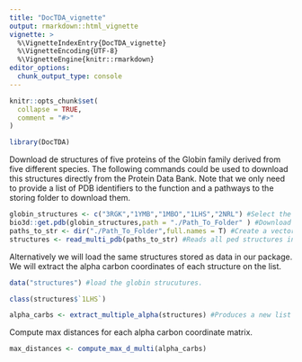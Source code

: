 ```yaml
---
title: "DocTDA_vignette"
output: rmarkdown::html_vignette
vignette: >
  %\VignetteIndexEntry{DocTDA_vignette}
  %\VignetteEncoding{UTF-8}
  %\VignetteEngine{knitr::rmarkdown}
editor_options: 
  chunk_output_type: console
---
```


```r
knitr::opts_chunk$set(
  collapse = TRUE,
  comment = "#>"
)
```

```r
library(DocTDA)
```

Download de structures of five proteins of the Globin family derived from five different species. 
The following commands could be used to download this structures directly from the Protein Data Bank. 
Note that we only need to provide a list of PDB identifiers to the function and a pathways to the storing folder to download them.
```r
globin_structures <- c("3RGK","1YMB","1MBO","1LHS","2NRL") #Select the structures you want to work with.
bio3d::get.pdb(globin_structures,path = "./Path_To_Folder" ) #Download the pdb files for each structure in the folder specified.
paths_to_str <- dir("./Path_To_Folder",full.names = T) #Create a vector with the absolute pathws to each downloaded structure.
structures <- read_multi_pdb(paths_to_str) #Reads all ped structures into R's environment.
```

Alternatively we will load the same structures stored as data in our package. We will extract the alpha carbon coordinates of each structure on the list. 

```r
data("structures") #load the globin strucutures.

class(structures$`1LHS`)

alpha_carbs <- extract_multiple_alpha(structures) #Produces a new list with the coordinates for the alpha carbons of the structures included in the previous list.
```

Compute max distances for each alpha carbon coordinate matrix.

```r
max_distances <- compute_max_d_multi(alpha_carbs)
```


